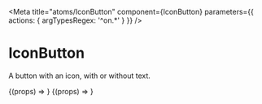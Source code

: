 

<Meta
  title="atoms/IconButton"
  component={IconButton}
  parameters={{ actions: { argTypesRegex: '^on.*' } }}
/>

# IconButton

A button with an icon, with or without text.

<Canvas>
  <Story name="Default" args={{ icon: 'home' }}>
    {(props) => <IconButton {...props} />}
  </Story>
</Canvas>

<Canvas>
  <Story name="With Text" args={{ icon: 'home', children: 'Home' }}>
    {(props) => <IconButton {...props} />}
  </Story>
</Canvas>
